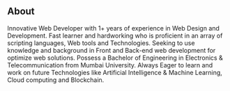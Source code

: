 ## About

Innovative Web Developer with 1+ years of experience in Web Design and Development.  Fast learner and hardworking who is proficient in an array of scripting languages, Web tools and Technologies. Seeking to use knowledge and background in Front and Back-end web development for optimize web solutions. Possess a Bachelor of Engineering in Electronics & Telecommunication from Mumbai University.  Always Eager to learn and work on future Technologies like Artificial Intelligence & Machine Learning, Cloud computing and  Blockchain.